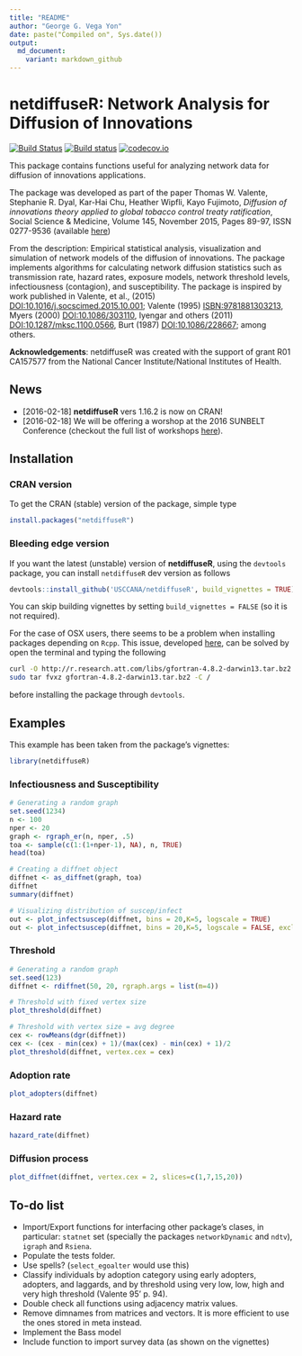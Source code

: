 ```yaml
---
title: "README"
author: "George G. Vega Yon"
date: paste("Compiled on", Sys.date())
output: 
  md_document:
    variant: markdown_github
---
```


# netdiffuseR: Network Analysis for Diffusion of Innovations

[![Build Status](https://travis-ci.org/USCCANA/netdiffuseR.svg?branch=master)](https://travis-ci.org/USCCANA/netdiffuseR) [![Build status](https://ci.appveyor.com/api/projects/status/6u48wgl1lqak2jum?svg=true)](https://ci.appveyor.com/project/gvegayon/netdiffuser) [![codecov.io](https://codecov.io/github/USCCANA/netdiffuseR/coverage.svg?branch=master)](https://codecov.io/github/USCCANA/netdiffuseR?branch=master)

This package contains functions useful for analyzing network data for diffusion of innovations applications.

The package was developed as part of the paper Thomas W. Valente, Stephanie R.
Dyal, Kar-Hai Chu, Heather Wipfli, Kayo Fujimoto, *Diffusion of innovations theory applied to global tobacco control treaty ratification*,
Social Science & Medicine, Volume 145, November 2015, Pages 89-97, ISSN 0277-9536
(available [here](http://www.sciencedirect.com/science/article/pii/S027795361530143X))

From the description: Empirical statistical analysis, visualization and simulation
    of network models of the diffusion of innovations. The package implements
    algorithms for calculating network diffusion statistics such as transmission
    rate, hazard rates, exposure models, network threshold levels, infectiousness
    (contagion), and susceptibility. The package is inspired by work published
    in Valente, et al., (2015) <DOI:10.1016/j.socscimed.2015.10.001>;
    Valente (1995) <ISBN:9781881303213>, Myers (2000) <DOI:10.1086/303110>,
    Iyengar and others (2011) <DOI:10.1287/mksc.1100.0566>,
    Burt (1987) <DOI:10.1086/228667>; among others.
  
__Acknowledgements__:  netdiffuseR was created with the support of grant R01 CA157577 from the National Cancer Institute/National Institutes of Health. 

## News

* [2016-02-18] __netdiffuseR__ vers 1.16.2 is now on CRAN!
* [2016-02-18] We will be offering a worshop at the 2016 SUNBELT Conference (checkout the full list of workshops [here](http://insna.org/sunbelt2016/wp-content/uploads/2015/09/2016_Sunbelt_Workshops_FINAL_01-27-16.pdf)).

## Installation

### CRAN version

To get the CRAN (stable) version of the package, simple type

```r
install.packages("netdiffuseR")
```

### Bleeding edge version

If you want the latest (unstable) version of __netdiffuseR__, using the `devtools` package, you can install `netdiffuseR` dev version as follows

```r
devtools::install_github('USCCANA/netdiffuseR', build_vignettes = TRUE)
```

You can skip building vignettes by setting `build_vignettes = FALSE` (so it is not required).

For the case of OSX users, there seems to be a problem when installing packages 
depending on `Rcpp`. This issue, developed [here](https://github.com/USCCANA/netdiffuseR/issues/3),
can be solved by open the terminal and typing the following

```sh
curl -O http://r.research.att.com/libs/gfortran-4.8.2-darwin13.tar.bz2
sudo tar fvxz gfortran-4.8.2-darwin13.tar.bz2 -C /
```

before installing the package through `devtools`.

## Examples

This example has been taken from the package's vignettes:


```r
library(netdiffuseR)
```

### Infectiousness and Susceptibility

```r
# Generating a random graph
set.seed(1234)
n <- 100
nper <- 20
graph <- rgraph_er(n, nper, .5)
toa <- sample(c(1:(1+nper-1), NA), n, TRUE)
head(toa)

# Creating a diffnet object
diffnet <- as_diffnet(graph, toa)
diffnet
summary(diffnet)

# Visualizing distribution of suscep/infect
out <- plot_infectsuscep(diffnet, bins = 20,K=5, logscale = TRUE)
out <- plot_infectsuscep(diffnet, bins = 20,K=5, logscale = FALSE, exclude.zeros = TRUE)
```

### Threshold

```r
# Generating a random graph
set.seed(123)
diffnet <- rdiffnet(50, 20, rgraph.args = list(m=4))

# Threshold with fixed vertex size
plot_threshold(diffnet)

# Threshold with vertex size = avg degree
cex <- rowMeans(dgr(diffnet))
cex <- (cex - min(cex) + 1)/(max(cex) - min(cex) + 1)/2
plot_threshold(diffnet, vertex.cex = cex)
```

### Adoption rate

```r
plot_adopters(diffnet)
```


### Hazard rate

```r
hazard_rate(diffnet)
```


### Diffusion process

```r
plot_diffnet(diffnet, vertex.cex = 2, slices=c(1,7,15,20))
```


## To-do list

- Import/Export functions for interfacing other package's clases, in particular: `statnet` set (specially the packages `networkDynamic` and `ndtv`), `igraph` and `Rsiena`.
- Populate the tests folder.
- Use spells? (`select_egoalter` would use this)
- Classify individuals by adoption category using early adopters, adopters, and laggards, and by threshold using very low, low, high and very high threshold (Valente 95' p. 94).
- Double check all functions using adjacency matrix values.
- Remove dimnames from matrices and vectors. It is more efficient to use the ones stored in meta instead.
- Implement the Bass model
- Include function to import survey data (as shown on the vignettes)
